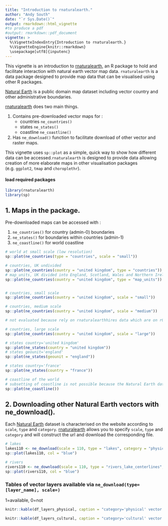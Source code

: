 ```yaml
---
title: "Introduction to rnaturalearth."
author: "Andy South"
date: "`r Sys.Date()`"
output: rmarkdown::html_vignette
#to produce a pdf
#output: rmarkdown::pdf_document
vignette: >
  %\VignetteIndexEntry{Introduction to rnaturalearth.}
  %\VignetteEngine{knitr::rmarkdown}
  \usepackage[utf8]{inputenc}
---
```


This vignette is an introduction to [rnaturalearth](https://github.com/ropensci/rnaturalearth), an R package to hold and facilitate interaction with natural earth vector map data. `rnaturalearth` is a data package designed to provide map data that can be visualised using other R packages.

[Natural Earth](https://www.naturalearthdata.com/) is a public domain map dataset including vector country and other administrative boundaries. 

[rnaturalearth](https://github.com/ropensci/rnaturalearth) does two main things.

1. Contains pre-downloaded vector maps for : 
    + countries `ne_countries()`
    + states `ne_states()`
    + coastline `ne_coastline()`
    
1. Has `ne_download()` function to facilitate download of other vector and raster maps.


This vignette uses `sp::plot` as a simple, quick way to show how different data can be accessed.`rnaturalearth` is designed to provide data allowing creation of more elaborate maps in other visualisation packages (e.g. `ggplot2`, `tmap` and `choroplethr`).



#### load required packages
```r
library(rnaturalearth)
library(sp)
```


## 1. Maps in the package.
Pre-downloaded maps can be accessed with : 

1. `ne_countries()` for country (admin-0) boundaries 
1. `ne_states()` for boundaries within countries (admin-1)
1. `ne_coastline()` for world coastline


```r

# world at small scale (low resolution)
sp::plot(ne_countries(type = "countries", scale = "small"))

# countries, UK undivided
sp::plot(ne_countries(country = "united kingdom", type = "countries"))
# map_units, UK divided into England, Scotland, Wales and Northern Ireland
sp::plot(ne_countries(country = "united kingdom", type = "map_units"))


# countries, small scale
sp::plot(ne_countries(country = "united kingdom", scale = "small"))

# countries, medium scale
sp::plot(ne_countries(country = "united kingdom", scale = "medium"))
```


```r
# not evaluated because rely on rnaturalearthhires data which are on rOpenSci so CRAN check likely to fail

# countries, large scale
sp::plot(ne_countries(country = "united kingdom", scale = "large"))

# states country='united kingdom'
sp::plot(ne_states(country = "united kingdom"))
# states geounit='england'
sp::plot(ne_states(geounit = "england"))

# states country='france'
sp::plot(ne_states(country = "france"))
```

```r

# coastline of the world
# subsetting of coastline is not possible because the Natural Earth data are not attributed in that way
sp::plot(ne_coastline())
```

## 2. Downloading other Natural Earth vectors with ne_download().  

Each [Natural Earth](https://www.naturalearthdata.com/) dataset is characterised on the website according to `scale`, `type` and `category`. [rnaturalearth](https://github.com/ropensci/rnaturalearth) allows you to specify `scale`, `type` and `category` and will construct the url and download the corresponding file.

```r

# lakes
lakes110 <- ne_download(scale = 110, type = "lakes", category = "physical")
sp::plot(lakes110, col = "blue")

# rivers
rivers110 <- ne_download(scale = 110, type = "rivers_lake_centerlines", category = "physical")
sp::plot(rivers110, col = "blue")
```

### Tables of vector layers available via `ne_download(type=[layer_name], scale=)`
1=available, 0=not

```r

knitr::kable(df_layers_physical, caption = "category='physical' vector data available via ne_download()")
```

```r

knitr::kable(df_layers_cultural, caption = "category='cultural' vector data available via ne_download()")
```
